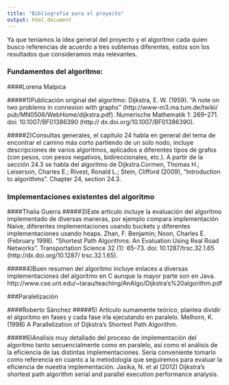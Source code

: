 ```yaml
---
title: "Bibliografia para el proyecto"
output: html_document
---
```

Ya que teníamos la idea general del proyecto y el algoritmo cada quien busco referencias de acuerdo a tres subtemas diferentes, estos son los resultados que consideramos más relevantes. 


### Fundamentos del algoritmo:

####Lorena Malpica

#####1)Publicación original del algoritmo: Dijkstra, E. W. (1959). "A note on two problems in connexion with graphs" (http://www-m3.ma.tum.de/twiki/ pub/MN0506/WebHome/dijkstra.pdf). Numerische Mathematik 1: 269–271. doi: 10.1007/BF01386390 (http:// dx.doi.org/10.1007/BF01386390).

#####2)Consultas generales, el capítulo 24 habla en general del tema de encontrar el camino más corto partiendo de un solo nodo, incluye descripciones de varios algoritmos, aplicados a diferentes tipos de grafos (con pesos, con pesos negativos, bidireccionales, etc.). A partir de la sección 24.3 se habla del algoritmo de Dijkstra.Cormen, Thomas H.; Leiserson, Charles E.; Rivest, Ronald L.; Stein, Clifford (2009), “Introduction to algorithms”. Chapter 24, section 24.3.


### Implementaciones existentes del algoritmo

####Thalía Guerra
#####3)Este artículo incluye la evaluación del algoritmo implementado de diversas maneras,  por ejemplo compara implementación Naive, diferentes implementaciones usando buckets y diferentes implementaciones usando heaps. Zhan, F. Benjamin; Noon, Charles E. (February 1998). "Shortest Path Algorithms: An Evaluation Using Real Road Networks". Transportation Science 32 (1): 65–73. doi: 10.1287/trsc.32.1.65 (http://dx.doi.org/10.1287/ trsc.32.1.65).

#####4)Buen resumen del algoritmo incluye enlaces a diversas implementaciones del algoritmo en C aunque la mayor parte son en Java. http://www.cse.unt.edu/~tarau/teaching/AnAlgo/Dijkstra's%20algorithm.pdf

###Paralelización

####Roberto Sánchez
#####5) Artículo sumamente teórico, plantea dividir el algoritmo en fases y cada fase irla ejecutando en paralelo. Melhorn, K. (1998) A Parallelization of Dijkstra's Shortest Path Algorithm.

#####6)Analisis muy detallado del proceso de implementación del algoritmo tanto secuencialmente como en paralelo, así como el análisis de la eficiencia de las distintas implementaciones. Sería conveniente tomarlo como referencia en cuanto a la metodología que seguiremos para evaluar la eficiencia de nuestra implementación. Jasika, N. et al (2012) Dijkstra's shortest path algorithm serial and parallel execution performance analysis.




